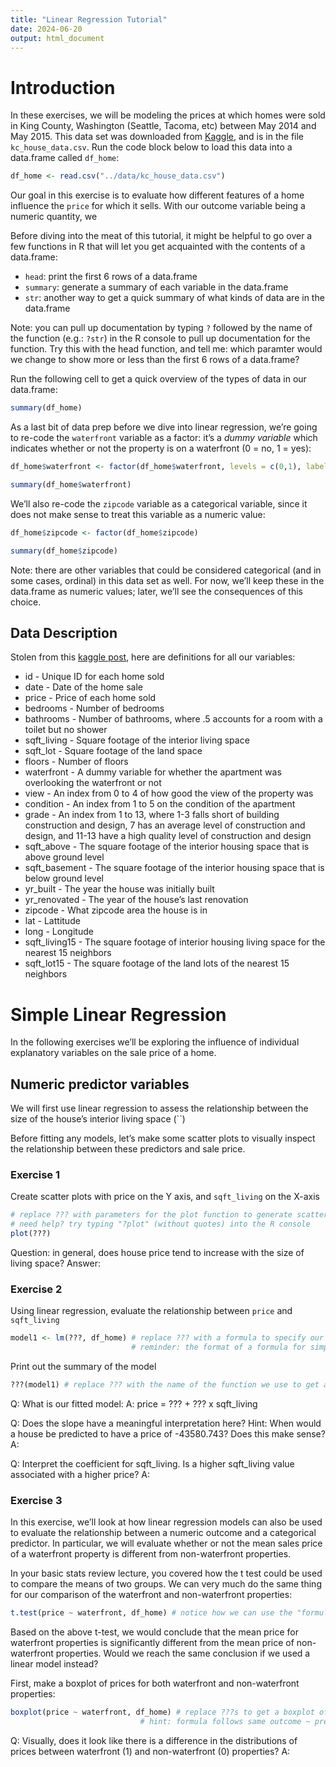 ```yaml
---
title: "Linear Regression Tutorial"
date: 2024-06-20
output: html_document
---
```


# Introduction

In these exercises, we will be modeling the prices at which homes were sold in King County, Washington (Seattle, Tacoma, etc) between May 2014 and May 2015. This data set was downloaded from [Kaggle](https://www.kaggle.com/datasets/harlfoxem/housesalesprediction), and is in the file `kc_house_data.csv`. Run the code block below to load this data into a data.frame called `df_home`:

```r
df_home <- read.csv("../data/kc_house_data.csv")
```

Our goal in this exercise is to evaluate how different features of a home influence the `price` for which it sells. With our outcome variable being a numeric quantity, we 

Before diving into the meat of this tutorial, it might be helpful to go over a few functions in R that will let you get acquainted with the contents of a data.frame:

-   `head`: print the first 6 rows of a data.frame
-   `summary`: generate a summary of each variable in the data.frame
-   `str`: another way to get a quick summary of what kinds of data are in the data.frame

Note: you can pull up documentation by typing `?` followed by the name of the function (e.g.: `?str`) in the R console to pull up documentation for the function. Try this with the head function, and tell me: which paramter would we change to show more or less than the first 6 rows of a data.frame?

Run the following cell to get a quick overview of the types of data in our data.frame:

```r
summary(df_home)
```

As a last bit of data prep before we dive into linear regression, we're going to re-code the `waterfront` variable as a factor: it's a *dummy variable* which indicates whether or not the property is on a waterfront (0 = no, 1 = yes):

```r
df_home$waterfront <- factor(df_home$waterfront, levels = c(0,1), labels=c("N","Y"))

summary(df_home$waterfront)
```

We'll also re-code the `zipcode` variable as a categorical variable, since it does not make sense to treat this variable as a numeric value:

```r
df_home$zipcode <- factor(df_home$zipcode)

summary(df_home$zipcode)
```

Note: there are other variables that could be considered categorical (and in some cases, ordinal) in this data set as well. For now, we'll keep these in the data.frame as numeric values; later, we'll see the consequences of this choice.

## Data Description

Stolen from this [kaggle post](https://www.kaggle.com/datasets/harlfoxem/housesalesprediction/discussion/207885), here are definitions for all our variables:

* id - Unique ID for each home sold 
* date - Date of the home sale 
* price - Price of each home sold 
* bedrooms - Number of bedrooms 
* bathrooms - Number of bathrooms, where .5 accounts for a room with a toilet but no shower  
* sqft_living - Square footage of the interior living space 
* sqft_lot - Square footage of the land space 
* floors - Number of floors 
* waterfront - A dummy variable for whether the apartment was overlooking the waterfront or not 
* view - An index from 0 to 4 of how good the view of the property was 
* condition - An index from 1 to 5 on the condition of the apartment
* grade - An index from 1 to 13, where 1-3 falls short of building construction and design, 7 has an average level of construction and design, and 11-13 have a high quality level of construction and design
* sqft_above - The square footage of the interior housing space that is above ground level 
* sqft_basement - The square footage of the interior housing space that is below ground level
* yr_built - The year the house was initially built 
* yr_renovated - The year of the house’s last renovation
* zipcode - What zipcode area the house is in
* lat - Lattitude 
* long - Longitude 
* sqft_living15 - The square footage of interior housing living space for the nearest 15 neighbors
* sqft_lot15 - The square footage of the land lots of the nearest 15 neighbors

# Simple Linear Regression

In the following exercises we'll be exploring the influence of individual explanatory variables on the sale price of a home.

## Numeric predictor variables

We will first use linear regression to assess the relationship between the size of the house's interior living space (``)

Before fitting any models, let's make some scatter plots to visually inspect the relationship between these predictors and sale price.

### Exercise 1

Create scatter plots with price on the Y axis, and `sqft_living` on the X-axis

```r
# replace ??? with parameters for the plot function to generate scatter plot of price and living space
# need help? try typing "?plot" (without quotes) into the R console
plot(???)
```

Question: in general, does house price tend to increase with the size of living space?
Answer: 

### Exercise 2

Using linear regression, evaluate the relationship between `price` and `sqft_living`

```r
model1 <- lm(???, df_home) # replace ??? with a formula to specify our model: price = a + b * sqft_living
                           # reminder: the format of a formula for simple linear regression is outcome ~ predictor
```

Print out the summary of the model

```r
???(model1) # replace ??? with the name of the function we use to get a summary of our model results
```

Q: What is our fitted model:
A: price = ??? + ??? x sqft_living

Q: Does the slope have a meaningful interpretation here?
Hint: When would a house be predicted to have a price of -43580.743? Does this make sense?
A: 

Q: Interpret the coefficient for sqft_living. Is a higher sqft_living value associated with a higher price?
A:

### Exercise 3

In this exercise, we'll look at how linear regression models can also be used to evaluate the relationship between a numeric outcome and a categorical predictor. In particular, we will evaluate whether or not the mean sales price of a waterfront property is different from non-waterfront properties.

In your basic stats review lecture, you covered how the t test could be used to compare the means of two groups. We can very much do the same thing for our comparison of the waterfront and non-waterfront properties:

```r
t.test(price ~ waterfront, df_home) # notice how we can use the "formula, data.frame" parameterization for this function
```

Based on the above t-test, we would conclude that the mean price for waterfront properties is significantly different from the mean price of non-waterfront properties. Would we reach the same conclusion if we used a linear model instead?

First, make a boxplot of prices for both waterfront and non-waterfront properties:

```r
boxplot(price ~ waterfront, df_home) # replace ???s to get a boxplot of price values stratified by waterfront
                             # hint: formula follows same outcome ~ predictor pattern
```

Q: Visually, does it look like there is a difference in the distributions of prices between waterfront (1) and non-waterfront (0) properties?
A: 
